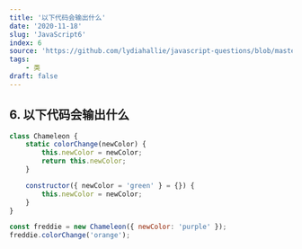 ```yaml
---
title: '以下代码会输出什么'
date: '2020-11-18'
slug: 'JavaScript6'
index: 6
source: 'https://github.com/lydiahallie/javascript-questions/blob/master/zh-CN/README-zh_CN.md#8-%E8%BE%93%E5%87%BA%E6%98%AF%E4%BB%80%E4%B9%88'
tags:
    - 类
draft: false
---
```


## 6. 以下代码会输出什么

```js
class Chameleon {
	static colorChange(newColor) {
		this.newColor = newColor;
		return this.newColor;
	}

	constructor({ newColor = 'green' } = {}) {
		this.newColor = newColor;
	}
}

const freddie = new Chameleon({ newColor: 'purple' });
freddie.colorChange('orange');
```
